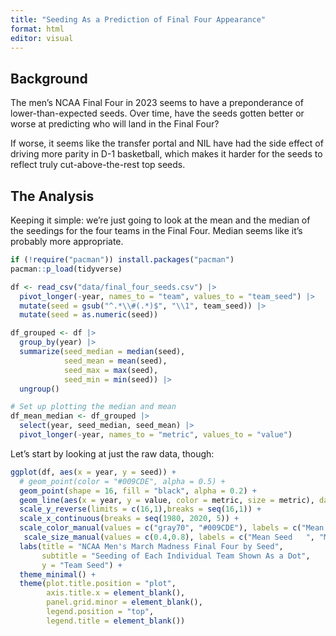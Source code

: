 ```yaml
---
title: "Seeding As a Prediction of Final Four Appearance"
format: html
editor: visual
---
```


## Background

The men's NCAA Final Four in 2023 seems to have a preponderance of lower-than-expected seeds. Over time, have the seeds gotten better or worse at predicting who will land in the Final Four?

If worse, it seems like the transfer portal and NIL have had the side effect of driving more parity in D-1 basketball, which makes it harder for the seeds to reflect truly cut-above-the-rest top seeds.

## The Analysis

Keeping it simple: we're just going to look at the mean and the median of the seedings for the four teams in the Final Four. Median seems like it's probably more appropriate.

```r

if (!require("pacman")) install.packages("pacman")
pacman::p_load(tidyverse)

df <- read_csv("data/final_four_seeds.csv") |> 
  pivot_longer(-year, names_to = "team", values_to = "team_seed") |> 
  mutate(seed = gsub("^.*\\#(.*)$", "\\1", team_seed)) |> 
  mutate(seed = as.numeric(seed))

df_grouped <- df |> 
  group_by(year) |> 
  summarize(seed_median = median(seed), 
            seed_mean = mean(seed),
            seed_max = max(seed),
            seed_min = min(seed)) |> 
  ungroup()

# Set up plotting the median and mean
df_mean_median <- df_grouped |> 
  select(year, seed_median, seed_mean) |> 
  pivot_longer(-year, names_to = "metric", values_to = "value")

```

Let's start by looking at just the raw data, though:

```r

ggplot(df, aes(x = year, y = seed)) +
  # geom_point(color = "#009CDE", alpha = 0.5) +
  geom_point(shape = 16, fill = "black", alpha = 0.2) +
  geom_line(aes(x = year, y = value, color = metric, size = metric), data = df_mean_median) +
  scale_y_reverse(limits = c(16,1),breaks = seq(16,1)) +
  scale_x_continuous(breaks = seq(1980, 2020, 5)) +
  scale_color_manual(values = c("gray70", "#009CDE"), labels = c("Mean Seed   ", "Median Seed  ")) +
   scale_size_manual(values = c(0.4,0.8), labels = c("Mean Seed   ", "Median Seed  ")) +
  labs(title = "NCAA Men's March Madness Final Four by Seed",
       subtitle = "Seeding of Each Individual Team Shown As a Dot",
       y = "Team Seed") +
  theme_minimal() +
  theme(plot.title.position = "plot",
        axis.title.x = element_blank(),
        panel.grid.minor = element_blank(),
        legend.position = "top",
        legend.title = element_blank())

```

